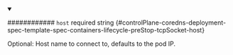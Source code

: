 
<details className="config-field" data-expandable="false" open>
<summary>

############ `host` <span className="config-field-required" data-required="false">required</span> <span className="config-field-type">string</span> <span className="config-field-default"></span> <span className="config-field-enum"></span> {#controlPlane-coredns-deployment-spec-template-spec-containers-lifecycle-preStop-tcpSocket-host}

Optional: Host name to connect to, defaults to the pod IP.

</summary>



</details>

